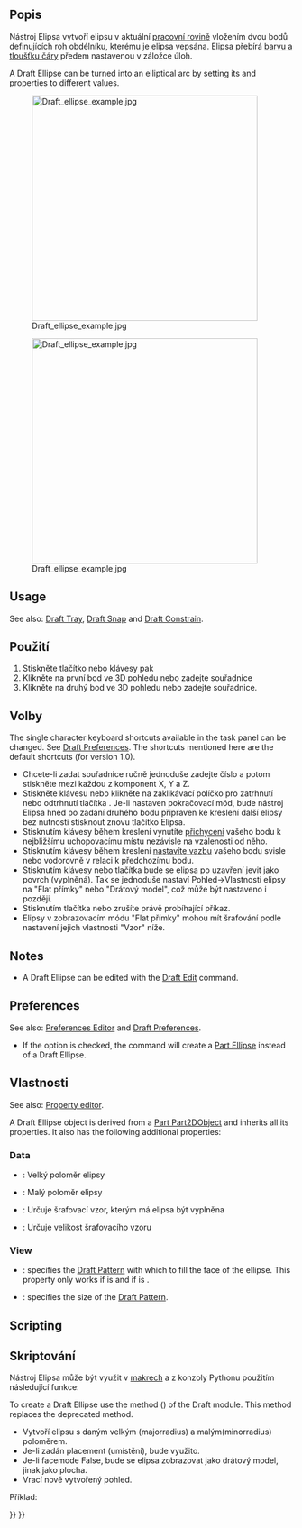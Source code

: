 <languages/>

{{Docnav
|[[Draft_Circle|Circle]]
|[[Draft_Rectangle|Rectangle]]
|[[Draft_Workbench|Draft]]
|IconL=Draft_Circle.svg 
|IconR=Draft_Rectangle.svg 
|IconC=Workbench_Draft.svg
}}

<div class="mw-translate-fuzzy">
{{GuiCommand/cs|Name=Draft_Ellipse|Name/cs=Kreslení Elipsa|Workbenches=[[Draft_Workbench/cs|Kreslení]], [[Arch_Workbench/cs|Architektura]]|MenuLocation=Kreslení -> Elipsa|Shortcut=E L|SeeAlso=[[Draft Circle/cs|Kreslení Kružnice]]}}
</div>

<span id="Description"></span>
==Popis==

<div class="mw-translate-fuzzy">
Nástroj Elipsa vytvoří elipsu v aktuální [[Draft SelectPlane/cs|pracovní rovině]] vložením dvou bodů definujících roh obdélníku, kterému je elipsa vepsána. Elipsa přebírá [[Draft Linestyle/cs|barvu a tloušťku čáry]] předem nastavenou v záložce úloh.
</div>

A Draft Ellipse can be turned into an elliptical arc by setting its {{PropertyData|First Angle}} and {{PropertyData|Last Angle}} properties to different values.

[[Image:Draft_ellipse_example.jpg|400px]]
<div class="mw-translate-fuzzy">
[[Image:Draft_ellipse_example.jpg|400px]]
</div>

==Usage==

See also: [[Draft_Tray|Draft Tray]], [[Draft_Snap|Draft Snap]] and [[Draft_Constrain|Draft Constrain]].

<div class="mw-translate-fuzzy">
==Použití==
# Stiskněte tlačítko  {{KEY|[[Image:Draft Ellipse.png|16px]] [[Draft Ellipse|Elipsa]]}} nebo klávesy {{KEY|E}} pak {{KEY|L}}
# Klikněte na první bod ve 3D pohledu nebo zadejte souřadnice
# Klikněte na druhý bod ve 3D pohledu nebo zadejte souřadnice.
</div>

<span id="Options"></span>
==Volby==

The single character keyboard shortcuts available in the task panel can be changed. See [[Draft_Preferences|Draft Preferences]]. The shortcuts mentioned here are the default shortcuts (for version 1.0).

<div class="mw-translate-fuzzy">
* Chcete-li zadat souřadnice ručně jednoduše zadejte číslo a potom stiskněte {{KEY|ENTER}} mezi každou z komponent X, Y a Z.
* Stiskněte klávesu {{KEY|T}} nebo klikněte na zaklikávací políčko pro zatrhnutí nebo odtrhnutí tlačítka {{KEY|'''Pokračovat'''}}. Je-li nastaven pokračovací mód, bude nástroj Elipsa hned po zadání druhého bodu připraven ke kreslení další elipsy bez nutnosti stisknout znovu tlačítko Elipsa.
* Stisknutím klávesy {{KEY|CTRL}} během kreslení vynutíte [[Draft_Snap|přichycení]] vašeho bodu k nejbližšímu uchopovacímu místu nezávisle na vzálenosti od něho.
* Stisknutím klávesy {{KEY|SHIFT}} během kreslení [[Draft_Constrain|nastavíte vazbu]] vašeho bodu svisle nebo vodorovně v relaci k předchozímu bodu.
* Stisknutím klávesy {{KEY|I}} nebo tlačítka {{KEY|'''Vyplnit'''}} bude se elipsa po uzavření jevit jako  povrch (vyplněná). Tak se jednoduše nastaví Pohled->Vlastnosti elipsy na "Flat přímky" nebo "Drátový model", což může být nastaveno i později.
* Stisknutím tlačítka {{KEY|ESC}} nebo {{KEY|'''Cancel'''}} zrušíte právě probíhající příkaz.
* Elipsy v zobrazovacím módu "Flat přímky" mohou mít šrafování podle nastavení jejich vlastnosti "Vzor" níže.
</div>

==Notes==

* A Draft Ellipse can be edited with the [[Draft_Edit|Draft Edit]] command.

==Preferences==

See also: [[Preferences_Editor|Preferences Editor]] and [[Draft_Preferences|Draft Preferences]].

* If the {{MenuCommand|Edit → Preferences... → Draft → General → Create Part primitives if possible}} option is checked, the command will create a [[Part_Ellipse|Part Ellipse]] instead of a Draft Ellipse.

<span id="Properties"></span>
==Vlastnosti==

See also: [[Property_editor|Property editor]].

A Draft Ellipse object is derived from a [[Part_Part2DObject|Part Part2DObject]] and inherits all its properties. It also has the following additional properties:

===Data===

{{TitleProperty|Draft}}

<div class="mw-translate-fuzzy">
* {{PropertyData|Velký poloměr}}: Velký poloměr elipsy
* {{PropertyData|Malý poloměr}}: Malý poloměr elipsy
* {{PropertyView|Vzor}}: Určuje šrafovací vzor, kterým má elipsa být vyplněna
* {{PropertyView|Rozměr vzoru}}: Určuje velikost šrafovacího vzoru
</div>

===View===

{{TitleProperty|Draft}}

* {{PropertyView|Pattern|Enumeration}}: specifies the [[Draft_Pattern|Draft Pattern]] with which to fill the face of the ellipse. This property only works if {{PropertyData|Make Face}} is {{TRUE}} and if {{PropertyView|Display Mode}} is {{value|Flat Lines}}.
* {{PropertyView|Pattern Size|Float}}: specifies the size of the [[Draft_Pattern|Draft Pattern]].

==Scripting==

<div class="mw-translate-fuzzy">
==Skriptování==
Nástroj Elipsa může být využit v [[macros|makrech]] a z konzoly Pythonu použitím následující funkce:
</div>

To create a Draft Ellipse use the {{incode|make_ellipse}} method ({{Version|0.19}}) of the Draft module. This method replaces the deprecated {{incode|makeEllipse}} method.

{{Code|code=
ellipse = make_ellipse(majradius, minradius, placement=None, face=True, support=None)
}}

<div class="mw-translate-fuzzy">
*Vytvoří elipsu s daným velkým (majorradius) a malým(minorradius) poloměrem.
* Je-li zadán placement (umístění), bude využito. 
* Je-li facemode False, bude se elipsa zobrazovat jako drátový model, jinak jako plocha.
* Vrací nově vytvořený pohled.
</div>

Příklad:

{{Code|code=
import FreeCAD as App
import Draft

doc = App.newDocument()

ellipse1 = Draft.make_ellipse(3000, 200)
ellipse2 = Draft.make_ellipse(700, 1000)

zaxis = App.Vector(0, 0, 1)
p3 = App.Vector(1000, 1000, 0)
place3 = App.Placement(p3, App.Rotation(zaxis, 90))

ellipse3 = Draft.make_ellipse(700, 1000, placement=place3)

doc.recompute()
}}


{{Docnav
|[[Draft_Circle|Circle]]
|[[Draft_Rectangle|Rectangle]]
|[[Draft_Workbench|Draft]]
|IconL=Draft_Circle.svg 
|IconR=Draft_Rectangle.svg 
|IconC=Workbench_Draft.svg
}}

{{Draft Tools navi{{#translation:}}}}
{{Userdocnavi{{#translation:}}}}